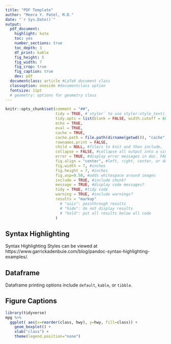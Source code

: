 ```yaml
---
title: "PDF Template"
author: "Meera Y. Patel, M.D."
date: "`r Sys.Date()`"
output: 
  pdf_document:
    highlight: kate  
    toc: yes
    number_sections: true
    toc_depth: 3 
    df_print: kable
    fig_height: 5 
    fig_width: 7 
    fig_crop: true
    fig_caption: true
    dev: pdf
  documentclass: article #LaTeX document class
  classoption: oneside #documentclass option
  fontsize: 11pt
  # geometry: options for geometry class
---
```


```r
knitr::opts_chunk$set(comment = "##",
                      tidy = TRUE, #`styler` to use styler:style_text() to reformat code
                      tidy.opts = list(blank = FALSE, width.cutoff = 60),
                      echo = TRUE,
                      eval = TRUE,
                      cache = TRUE,
                      cache.path = file.path(dirname(getwd()), "cache", paste0(sub("_cache/.*$", "", knitr::opts_chunk$get("cache.path")), "/")),
                      rownames.print = FALSE,
                      child = NULL, #file/s to knit and then include,
                      collapse = FALSE, #collapse all output into a single block,
                      error = TRUE, #display error messages in doc. FALSE stops render when error is thrown
                      fig.align = "center", #left, right, center, or default
                      fig.width = 7, #inches
                      fig.height = 7, #inches
                      fig.asp=0.50, #adds whitespace around images
                      include = TRUE, #include chunk?
                      message = TRUE, #display code messages?
                      tidy = TRUE, #tidy code 
                      warning = TRUE, #include warnings?
                      results = "markup"
                        # "asis": passthrough results
                        # "hide": do not display results 
                        # "hold": put all results below all code
                      )
```
  

## Syntax Highlighting  

Syntax Highlighting Styles can be viewed at https://www.garrickadenbuie.com/blog/pandoc-syntax-highlighting-examples/.  


## Dataframe  

Dataframe printing options include `default`, `kable`, or `tibble`.  


## Figure Captions

```r
library(tidyverse)
mpg %>%
  ggplot( aes(x=reorder(class, hwy), y=hwy, fill=class)) + 
    geom_boxplot() +
    xlab("class") +
    theme(legend.position="none")
```


